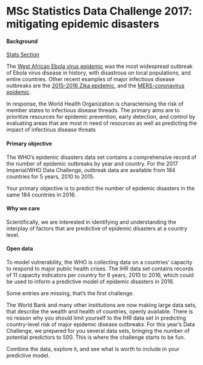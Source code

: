 # MSc Statistics Data Challenge 2017: mitigating epidemic disasters 	

#### Background
[Stats Section](http://www.imperial.ac.uk/statistics)

The [West African Ebola
virus epidemic](http://apps.who.int/ebola/our-work/achievements) was the most
widespread outbreak of Ebola virus disease in history, with disastrous on local
populations, and entire countries. Other recent examples of major infectious
disease outbreaks are the [2015-2016 Zika
epidemic](http://www.who.int/emergencies/zika-virus/en/), and the
[MERS-coronavirus epidemic](http://www.who.int/emergencies/mers-cov/en/).

In response, the World Health Organization is characterising the risk of member
states to infectious disease threads. The primary aims are to prioritize
resources for epidemic prevention, early detection, and control by evaluating
areas that are most in need of resources as well as predicting the impact of
infectious disease threats  

#### Primary objective
The WHO's epidemic disasters data set contains a comprehensive record of the
number of epidemic outbreaks by year and country. For the 2017 Imperial/WHO Data
Challenge, outbreak data are available from 184 countries for 5 years, 2010 to
2015.

Your primary objective is to predict the number of epidemic disasters in the
same 184 countries in 2016.  

#### Why we care
Scientifically, we are interested in identifying and understanding the interplay
of factors that are predictive of epidemic disasters at a country level. 

#### Open data
To model vulnerability, the WHO is collecting data on a countries' capacity to
respond to major public health crises. The IHR data set contains records of 11
capacity indicators per country for 6 years, 2010 to 2016, which could be used
to inform a predictive model of epidemic disasters in 2016.     

Some entries are missing, that's the first challenge. 

The World Bank and many other institutions are now making large data sets, that
describe the wealth and health of countries, openly available. There is no
reason why you should limit yourself to the IHR data set in predicting
country-level risk of major epidemic disease outbreaks. For this year's Data
Challenge, we prepared for you several data sets, bringing the number of
potential predictors to 500. This is where the challenge starts to be fun.  

Combine the data, explore it, and see what is worth to include in your
predictive model. 
